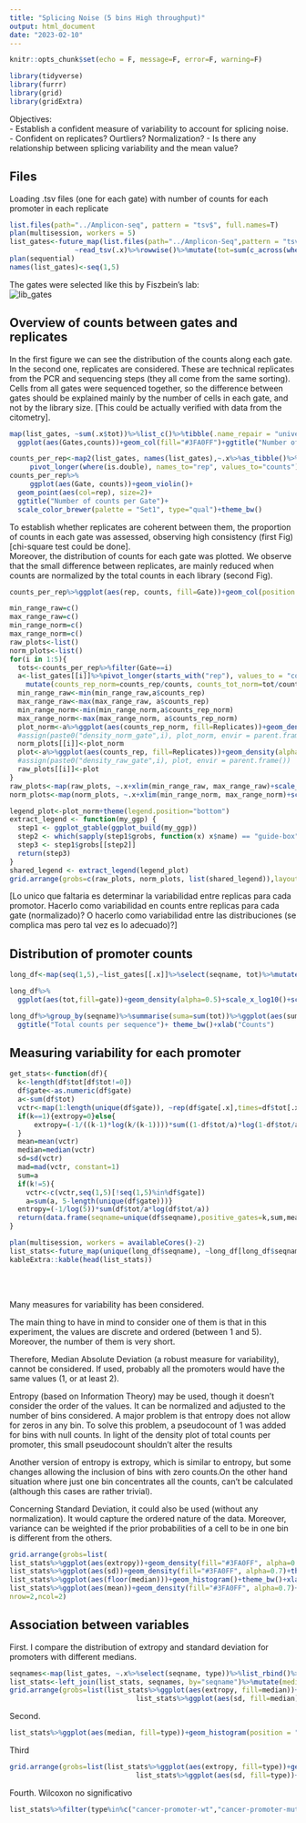 ```yaml
---
title: "Splicing Noise (5 bins High throughput)"
output: html_document
date: "2023-02-10"
---
```


```r
knitr::opts_chunk$set(echo = F, message=F, error=F, warning=F)
```

```r
library(tidyverse)
library(furrr)
library(grid)
library(gridExtra)
```
Objectives:  
  - Establish a confident measure of variability to account for splicing noise.  
  - Confident on replicates? Ourtliers? Normalization? 
  - Is there any relationship between splicing variability and the mean value?
  
## Files  

Loading .tsv files (one for each gate) with number of counts  for each promoter in each replicate 

```r
list.files(path="../Amplicon-seq", pattern = "tsv$", full.names=T)
plan(multisession, workers = 5)
list_gates<-future_map(list.files(path="../Amplicon-Seq",pattern = "tsv$",full.names=T),
                ~read_tsv(.x)%>%rowwise()%>%mutate(tot=sum(c_across(where(is.double)))))
plan(sequential)
names(list_gates)<-seq(1,5)
```

The gates were selected like this by Fiszbein's lab:  
![lib_gates](img/lib_gates.png)

## Overview of counts between gates and replicates

In the first figure we can see the distribution of the counts along each gate.  
In the second one, replicates are considered. These are technical replicates from the PCR and sequencing steps (they all come from the same sorting).   
Cells from all gates were sequenced together, so the difference between gates should be explained mainly by the number of cells in each gate, and not by the library size. [This could be actually verified with data from the citometry].  

```r
map(list_gates, ~sum(.x$tot))%>%list_c()%>%tibble(.name_repair = "universal")%>%rownames_to_column(var="Gates")%>%rename(counts=".")%>%
  ggplot(aes(Gates,counts))+geom_col(fill="#3FA0FF")+ggtitle("Number of counts per Gate")+theme_bw()

counts_per_rep<-map2(list_gates, names(list_gates),~.x%>%as_tibble()%>%summarise(across(starts_with("rep"), sum))%>%mutate(Gate=as.factor(.y)))%>%list_rbind()%>%
     pivot_longer(where(is.double), names_to="rep", values_to="counts")
counts_per_rep%>%
     ggplot(aes(Gate, counts))+geom_violin()+
  geom_point(aes(col=rep), size=2)+
  ggtitle("Number of counts per Gate")+
  scale_color_brewer(palette = "Set1", type="qual")+theme_bw()
```
  
  
To establish whether replicates are coherent between them, the proportion of counts in each gate was assessed, observing high consistency (first Fig) [chi-square test could be done].  
Moreover, the distribution of counts for each gate was plotted. We observe that the small difference between replicates, are mainly reduced when counts are normalized by the total counts in each library (second Fig).  

```r
counts_per_rep%>%ggplot(aes(rep, counts, fill=Gate))+geom_col(position = "fill")+scale_fill_brewer(palette ="Set1",type="qual")+ theme_bw()+xlab("Replicate")+ggtitle("Gate distribution along replicates")
```

```r
min_range_raw=c()
max_range_raw=c()
min_range_norm=c()
max_range_norm=c()
raw_plots<-list()
norm_plots<-list()
for(i in 1:5){
  tots<-counts_per_rep%>%filter(Gate==i)
  a<-list_gates[[i]]%>%pivot_longer(starts_with("rep"), values_to = "counts_rep",names_to = "Replicates")%>%left_join(tots, by=c("Replicates"="rep"))%>%
    mutate(counts_rep_norm=counts_rep/counts, counts_tot_norm=tot/counts)
  min_range_raw<-min(min_range_raw,a$counts_rep)
  max_range_raw<-max(max_range_raw, a$counts_rep)
  min_range_norm<-min(min_range_norm,a$counts_rep_norm)
  max_range_norm<-max(max_range_norm, a$counts_rep_norm)
  plot_norm<-a%>%ggplot(aes(counts_rep_norm, fill=Replicates))+geom_density(alpha=0.7)+ggtitle(paste0("Gate ",i, ": Normalized"))+scale_color_brewer(palette = "Set1", type="qual")+theme_bw()+theme(legend.position = "none", plot.title = element_text(size = 10), axis.title = element_text(size=7))+xlab("Normalized Counts")
  #assign(paste0("density_norm_gate",i), plot_norm, envir = parent.frame())
  norm_plots[[i]]<-plot_norm
  plot<-a%>%ggplot(aes(counts_rep, fill=Replicates))+geom_density(alpha=0.7)+ggtitle(paste0("Gate ",i, ": Raw"))+scale_color_brewer(palette = "Set1", type="qual")+theme_bw()+theme(legend.position = "none", plot.title = element_text(size = 10), axis.title = element_text(size=7))+xlab("Raw Counts")
  #assign(paste0("density_raw_gate",i), plot, envir = parent.frame())
  raw_plots[[i]]<-plot
}
raw_plots<-map(raw_plots, ~.x+xlim(min_range_raw, max_range_raw)+scale_x_log10())
norm_plots<-map(norm_plots, ~.x+xlim(min_range_norm, max_range_norm)+scale_x_log10())

legend_plot<-plot_norm+theme(legend.position="bottom")
extract_legend <- function(my_ggp) {
  step1 <- ggplot_gtable(ggplot_build(my_ggp))
  step2 <- which(sapply(step1$grobs, function(x) x$name) == "guide-box")
  step3 <- step1$grobs[[step2]]
  return(step3)
}
shared_legend <- extract_legend(legend_plot)
grid.arrange(grobs=c(raw_plots, norm_plots, list(shared_legend)),layout_matrix=matrix(c(1:5,11,6:10,11), ncol=2, byrow = F))
```


[Lo unico que faltaria es determinar la variabilidad entre replicas para cada promotor. Hacerlo como variabilidad en counts entre replicas para cada gate (normalizado)? O hacerlo como variabilidad entre las distribuciones (se complica mas pero tal vez es lo adecuado)?]

## Distribution of promoter counts

```r
long_df<-map(seq(1,5),~list_gates[[.x]]%>%select(seqname, tot)%>%mutate(gate=as.factor(.x)))%>%list_rbind()

long_df%>%
  ggplot(aes(tot,fill=gate))+geom_density(alpha=0.5)+scale_x_log10()+scale_fill_brewer(palette="Set1", type="qual")+theme_bw()+ggtitle("Counts per sequence")

long_df%>%group_by(seqname)%>%summarise(suma=sum(tot))%>%ggplot(aes(suma))+geom_density(fill="#3FA0FF")+scale_x_log10()+
  ggtitle("Total counts per sequence")+ theme_bw()+xlab("Counts")
```

## Measuring variability for each promoter  

```r
get_stats<-function(df){
  k<-length(df$tot[df$tot!=0])
  df$gate<-as.numeric(df$gate)
  a<-sum(df$tot)
  vctr<-map(1:length(unique(df$gate)), ~rep(df$gate[.x],times=df$tot[.x]))%>%list_c()
  if(k==1){extropy=0}else{
      extropy=(-1/((k-1)*log(k/(k-1))))*sum((1-df$tot/a)*log(1-df$tot/a))
  }
  mean=mean(vctr)
  median=median(vctr)
  sd=sd(vctr)
  mad=mad(vctr, constant=1)
  sum=a
  if(k!=5){
    vctr<-c(vctr,seq(1,5)[!seq(1,5)%in%df$gate])
    a=sum(a, 5-length(unique(df$gate)))}
  entropy=(-1/log(5))*sum(df$tot/a*log(df$tot/a))
  return(data.frame(seqname=unique(df$seqname),positive_gates=k,sum,mean,median, sd,mad, entropy, extropy))
}

plan(multisession, workers = availableCores()-2)
list_stats<-future_map(unique(long_df$seqname), ~long_df[long_df$seqname==.x,]%>%get_stats(), .progress = T)%>%list_rbind()
kableExtra::kable(head(list_stats))
```
  
<br>
<br>
  
Many measures for variability has been considered.  
  
The main thing to have in mind to consider one of them is that in this experiment, the values are discrete and ordered (between 1 and 5). Moreover, the number of them is very short.  
  
Therefore, Median Absolute Deviation (a robust measure for variability), cannot be considered. If used, probably all the promoters would have the same values (1, or at least 2).  
  
Entropy (based on Information Theory) may be used, though it doesn't consider the order of the values. It can be normalized and adjusted to the number of bins considered. A major problem is that entropy does not allow for zeros in any bin. To solve this problem, a pseudocount of 1 was added for bins with null counts. In light of the density plot of total counts per promoter, this small pseudocount shouldn't alter the results  
  
Another version of entropy is extropy, which is similar to entropy, but some changes allowing the inclusion of bins with zero counts.On the other hand situation where just one bin concentrates all the counts, can't be calculated (although this cases are rather trivial).   
  
Concerning Standard Deviation, it could also be used (without any normalization). It would capture the ordered nature of the data. Moreover, variance can be weighted if the prior probabilities of a cell to be in one bin is different from the others.     


```r
grid.arrange(grobs=list(
list_stats%>%ggplot(aes(extropy))+geom_density(fill="#3FA0FF", alpha=0.7)+theme_bw()+xlab("Extropy"),
list_stats%>%ggplot(aes(sd))+geom_density(fill="#3FA0FF", alpha=0.7)+theme_bw()+xlab("Standard Deviation"),
list_stats%>%ggplot(aes(floor(median)))+geom_histogram()+theme_bw()+xlab("Median bin"),
list_stats%>%ggplot(aes(mean))+geom_density(fill="#3FA0FF", alpha=0.7)+theme_bw()+xlab("Mean bin")),
nrow=2,ncol=2)
```

## Association between variables  

First. I compare the distribution of extropy and standard deviation for promoters with different medians.  


```r
seqnames<-map(list_gates, ~.x%>%select(seqname, type))%>%list_rbind()%>%unique()
list_stats<-left_join(list_stats, seqnames, by="seqname")%>%mutate(median=as.factor(floor(median)))
grid.arrange(grobs=list(list_stats%>%ggplot(aes(extropy, fill=median))+geom_density(alpha=0.7)+theme_bw()+ggtitle("Extropy"),
                               list_stats%>%ggplot(aes(sd, fill=median))+geom_density(alpha=0.7)+theme_bw()+ggtitle("Standard Deviation")),ncol=2, top=grid::grid.text("Dispersion distribution for promoters with different median values"))
```

Second. 

```r
list_stats%>%ggplot(aes(median, fill=type))+geom_histogram(position = "fill",stat="count")+theme_bw()+ggtitle("Gate proportions for different promoter types")
```


Third

```r
grid.arrange(grobs=list(list_stats%>%ggplot(aes(extropy, fill=type))+geom_density(alpha=0.7)+theme_bw(),
                               list_stats%>%ggplot(aes(sd, fill=type))+geom_density(alpha=0.7)+theme_bw()),ncol=2, top=grid::grid.text("Dispersion distribution for different promoter types"))
```

Fourth. Wilcoxon no significativo

```r
list_stats%>%filter(type%in%c("cancer-promoter-wt","cancer-promoter-mut"))%>%ggplot(aes(extropy, fill=type))+geom_density(alpha=0.7)+theme_bw()+ggtitle("Dispersion distribution for cancer-associated promoters")
```
